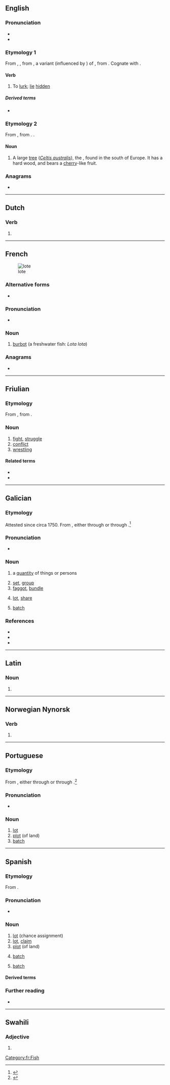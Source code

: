 {{also|LOTE|Lote|löte}}
==English==

===Pronunciation===
* {{IPA|en|/ləʊt/}}
* {{rhymes|en|əʊt}}

===Etymology 1===
From {{inh|en|enm|loten}}, {{m|enm|lotien}}, from {{inh|en|ang|*lotian}}, a variant (influenced by {{cog|ang|lot|t=fraud; deceit}}) of {{m|ang|lutian|t=to lie hid; be concealed; lurk; skulk; be latent}}, from {{inh|en|gem-pro|*lutōną|t=to conceal; hide; lurk}}. Cognate with {{cog|got|𐌻𐌿𐍄𐍉𐌽|t=to deceive}}.

====Verb====
{{en-verb}}

# {{lb|en|intransitive|archaic}} To [[lurk]]; [[lie]] [[hidden]]

=====Derived terms=====
* {{l|en|loteby}}

===Etymology 2===
From {{lena}} {{bor|en|la|lotus}}, from {{cog|grc|λωτός||lotus}}. {{doublet|en|lotus}}.

====Noun====
{{en-noun}}

# A large [[tree]] (''[[Celtis australis]]''), the {{vern|European nettle tree}}, found in the south of Europe. It has a hard wood, and bears a [[cherry]]-like fruit.
#: {{rfquotek|en|Eng. Cyclopaedia}}

{{Webster 1913}}

===Anagrams===
* {{anagrams|en|a=elot|ELOT|Leto|telo-|tole}}

{{topics|en|Fruits|Rosales order plants}}

----

==Dutch==

===Verb===
{{head|nl|verb form}}

# {{nl-verb form of|n=sg|t=pres|m=subj|loten}}

----

==French==
[[Image: Trüsche Walchensee.jpg|thumb|lote]]

===Alternative forms===
* {{l|fr|lotte}}

===Pronunciation===
* {{fr-IPA}}

===Noun===
{{fr-noun|f}}

# [[burbot]] (a freshwater fish: ''Lota lota'')

===Anagrams===
* {{l|fi|tôle}}

[[Category:fr:Fish]]

----

==Friulian==

===Etymology===
From {{inh|fur|LL.|lucta}}, from {{inh|fur|la|luctor}}.

===Noun===
{{fur-noun|f|pl=lotis}}

# [[fight]], [[struggle]]
# [[conflict]]
# [[wrestling]]

====Related terms====
* {{l|fur|lotâ}}
* {{l|fur|lotadôr}}

----

==Galician==

===Etymology===
Attested since circa 1750. From {{der|gl|gem-pro|*hlutą||lot, share}}, either through {{der|gl|gem-sue|-}} or through {{bor|gl|fro|lot}}.<ref>{{R:DCECH|lote}}</ref>

===Pronunciation===
* {{IPA|gl|/ˈlɔte̝/}}

===Noun===
{{gl-noun|m}}

# a [[quantity]] of things or persons
#: {{uxi|gl|morreu un '''lote''' de homes construíndo a presa|t=a '''lot''' of men died during the construction of the dam}}
#: {{syn|gl|fato}}
# [[set]], [[group]]
# [[faggot]], [[bundle]]
#: {{syn|gl|feixe}}
# [[lot]], [[share]]
#: {{syn|gl|partilla|sorte}}
# {{lb|gl|production}} [[batch]]

===References===
* {{R:DDLG}}
* {{R:TILG}}
* {{R:TLPGP}}
<references />

----

==Latin==

===Noun===
{{la-noun-form|lōte}}

# {{inflection of|la|lōtus||voc|s}}

----

==Norwegian Nynorsk==

===Verb===
{{head|nn|verb form}}

# {{inflection of|nn|lyta||past|part}}

----

==Portuguese==

===Etymology===
From {{der|gl|gem-pro|*hlutą||lot, share}}, either through {{der|gl|gem-sue|-}} or through {{bor|gl|fro|lot}}.<ref>{{R:DCECH|lote}}</ref>

===Pronunciation===
* {{a|Brazil}} {{IPA|pt|/ˈlɔ.t͡ʃi/}}

===Noun===
{{pt-noun|m}}

# [[lot]]
# [[plot]] (of land)
# [[batch]]

----

==Spanish==

===Etymology===
From {{bor|es|fr|lot}}.

===Pronunciation===
{{es-IPA}}
* {{rhymes|es|ote}}

===Noun===
{{es-noun|m}}

# [[lot]] (chance assignment)
# [[lot]], [[claim]]
# [[plot]] (of land)
# {{lb|es|production}} [[batch]]
# {{lb|es|informatics}} [[batch]]

====Derived terms====
{{der4|es
|al lote
|autolote
|darse el lote
|lotear}}

===Further reading===
* {{R:DRAE}}

----

==Swahili==

===Adjective===
{{head|sw|adjective form}}

# {{sw-adj form of|ji|ote}}